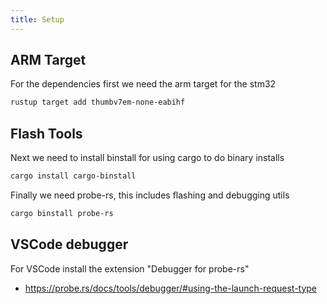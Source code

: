 ```yaml
---
title: Setup
---
```


## ARM Target

For the dependencies first we need the arm target for the stm32
```sh
rustup target add thumbv7em-none-eabihf
```

## Flash Tools

Next we need to install binstall for using cargo to do binary installs
```sh
cargo install cargo-binstall
```

Finally we need probe-rs, this includes flashing and debugging utils
```sh
cargo binstall probe-rs
```

## VSCode debugger

For VSCode install the extension "Debugger for probe-rs"

  * https://probe.rs/docs/tools/debugger/#using-the-launch-request-type

